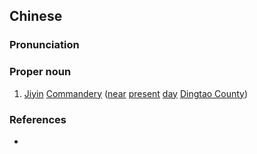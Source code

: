 {{also|济阴}}
==Chinese==
{{zh-forms|s=济阴}}

===Pronunciation===
{{zh-pron
|m=Jǐyīn
|cat=pn
}}

===Proper noun===
{{zh-proper noun}}

# {{lb|zh|archaic}} [[w:Dingtao County|Jiyin]] [[w:Commandery|Commandery]] ([[near]] [[present]] [[day]] [[w:Dingtao County|Dingtao County]])

===References===
* {{pedialite|濟陰郡|lang=zh}}